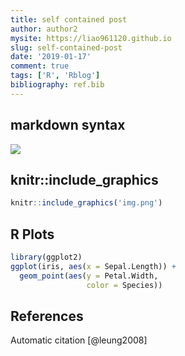 ```yaml
---
title: self contained post
author: author2
mysite: https://liao961120.github.io
slug: self-contained-post
date: '2019-01-17'
comment: true
tags: ['R', 'Rblog']
bibliography: ref.bib
---
```



## markdown syntax

![](img.png)

## knitr::include_graphics

```r
knitr::include_graphics('img.png')
```

## R Plots

```r
library(ggplot2)
ggplot(iris, aes(x = Sepal.Length)) +
  geom_point(aes(y = Petal.Width,
                 color = Species))
```

## References {#references}

Automatic citation [@leung2008]

